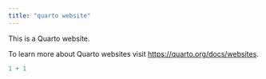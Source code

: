 ```yaml
---
title: "quarto website"
---
```


This is a Quarto website.

To learn more about Quarto websites visit <https://quarto.org/docs/websites>.

```r
1 + 1
```
